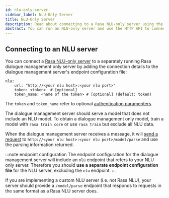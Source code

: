 ```yaml
---
id: nlu-only-server
sidebar_label: NLU-Only Server
title: NLU-Only Server
description: Read about connecting to a Rasa NLU-only server using the HTTP API.
abstract: You can run an NLU-only server and use the HTTP API to connect to it.
---
```



## Connecting to an NLU server

You can connect a [Rasa NLU-only server](./nlu-only.mdx#running-an-nlu-server) to a separately running Rasa dialogue management only server
by adding the connection details to the dialogue management server's endpoint configuration file:

```yaml-rasa title="endpoints.yml"
nlu:
    url: "http://<your nlu host>:<your nlu port>"
    token: <token>  # [optional]
    token_name: <name of the token> # [optional] (default: token)
```

The `token` and `token_name` refer to optional [authentication paramenters](./http-api.mdx#token-based-auth).

The dialogue management server should serve a model that does not include an NLU model.
To obtain a dialogue management only model, train a model with `rasa train core` or use 
`rasa train` but exclude all NLU data.

When the dialogue management server receives a message, it will [send a request](https://rasa.com/docs/rasa/pages/http-api#operation/parseModelMessage) to 
`http://<your nlu host>:<your nlu port>/model/parse` and use the parsing information returned.

:::note endpoint configuration
The endpoint configuration for the dialogue management server will include an `nlu` endpoint that refers to your NLU only server. Therefore you should **use a separate endpoint configuration file** for the NLU server, excluding the `nlu` endpoint.
:::

If you are implementing a custom NLU server (i.e. not Rasa NLU), your server should provide a `/model/parse` endpoint that responds to requests in the same 
format as a Rasa NLU server does.
